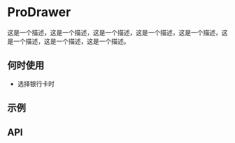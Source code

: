 
<Meta id="ProDrawer" title="容器/ProDrawer" />

# ProDrawer

这是一个描述，这是一个描述，这是一个描述，这是一个描述，这是一个描述，这是一个描述，这是一个描述，这是一个描述。

## 何时使用

- 选择银行卡时

## 示例

<Story id="prodrawer--basic" />

## API
